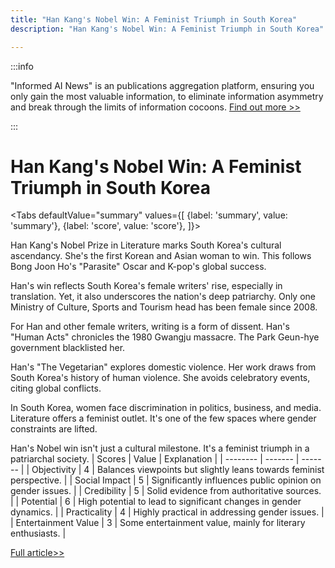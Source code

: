 ```yaml
---
title: "Han Kang's Nobel Win: A Feminist Triumph in South Korea"
description: "Han Kang's Nobel Win: A Feminist Triumph in South Korea"

---
```



:::info

"Informed AI News" is an publications aggregation platform, ensuring you only gain the most valuable information, to eliminate information asymmetry and break through the limits of information cocoons.  [Find out more >>](/)

:::

# Han Kang's Nobel Win: A Feminist Triumph in South Korea


<Tabs
	defaultValue="summary"
	values={[
	{label: 'summary', value: 'summary'},
	{label: 'score', value: 'score'},
]}>
<TabItem value="summary">


Han Kang's Nobel Prize in Literature marks South Korea's cultural ascendancy. She's the first Korean and Asian woman to win. This follows Bong Joon Ho's "Parasite" Oscar and K-pop's global success.

Han's win reflects South Korea's female writers' rise, especially in translation. Yet, it also underscores the nation's deep patriarchy. Only one Ministry of Culture, Sports and Tourism head has been female since 2008.

For Han and other female writers, writing is a form of dissent. Han's "Human Acts" chronicles the 1980 Gwangju massacre. The Park Geun-hye government blacklisted her.

Han's "The Vegetarian" explores domestic violence. Her work draws from South Korea's history of human violence. She avoids celebratory events, citing global conflicts.

In South Korea, women face discrimination in politics, business, and media. Literature offers a feminist outlet. It's one of the few spaces where gender constraints are lifted.

Han's Nobel win isn't just a cultural milestone. It's a feminist triumph in a patriarchal society.
</TabItem>
<TabItem value="score">
	| Scores     | Value   | Explanation |
	| -------- | ------- | ------- |
	| Objectivity  | 4    | Balances viewpoints but slightly leans towards feminist perspective.    |
	| Social Impact | 5     | Significantly influences public opinion on gender issues.    |
	| Credibility    | 5    | Solid evidence from authoritative sources.    |
	| Potential    | 6    | High potential to lead to significant changes in gender dynamics.    |
	| Practicality    | 4    | Highly practical in addressing gender issues.    |
	| Entertainment Value    | 3    | Some entertainment value, mainly for literary enthusiasts.    |
</TabItem>
</Tabs>

[Full article>>](https://www.nytimes.com/2024/10/11/world/asia/han-kang-nobel-south-korea.html)
